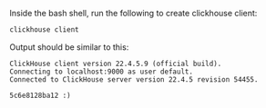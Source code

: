 Inside the bash shell, run the following to create clickhouse client:

```bash
clickhouse client
```

Output should be similar to this:

```output
ClickHouse client version 22.4.5.9 (official build).
Connecting to localhost:9000 as user default.
Connected to ClickHouse server version 22.4.5 revision 54455.

5c6e8128ba12 :)
```